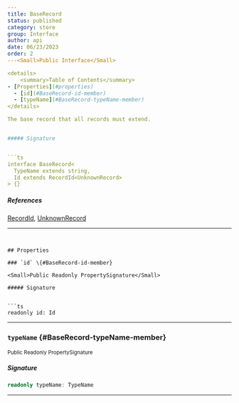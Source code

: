 ```yaml
---
title: BaseRecord
status: published
category: store
group: Interface
author: api
date: 06/23/2023
order: 2
---<Small>Public Interface</Small>

<details>
	<summary>Table of Contents</summary>
- [Properties](#properties)
  - [id](#BaseRecord-id-member)
  - [typeName](#BaseRecord-typeName-member)
</details>

The base record that all records must extend.


##### Signature


```ts
interface BaseRecord<
  TypeName extends string,
  Id extends RecordId<UnknownRecord>
> {}
```

##### References

[RecordId](/gen/store/RecordId-type), [UnknownRecord](/gen/store/UnknownRecord-type)

---
```


## Properties

### `id` \{#BaseRecord-id-member}

<Small>Public Readonly PropertySignature</Small>

##### Signature


```ts
readonly id: Id
```

---

### `typeName` \{#BaseRecord-typeName-member}

<Small>Public Readonly PropertySignature</Small>

##### Signature


```ts
readonly typeName: TypeName
```

---

